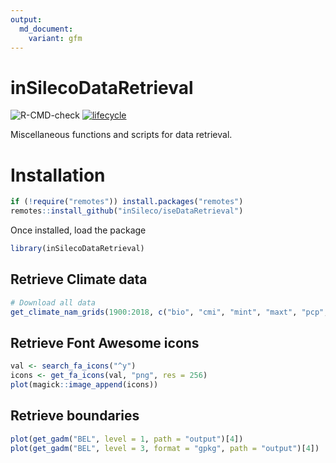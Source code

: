 ```yaml
---
output:
  md_document:
    variant: gfm
---
```


# inSilecoDataRetrieval

![R-CMD-check](https://github.com/inSileco/inSilecoDataRetrieval/workflows/R-CMD-check/badge.svg)
[![lifecycle](https://img.shields.io/badge/lifecycle-experimental-orange.svg)](https://www.tidyverse.org/lifecycle/#experimental)


Miscellaneous functions and scripts for data retrieval.

# Installation

```r
if (!require("remotes")) install.packages("remotes")
remotes::install_github("inSileco/iseDataRetrieval")
```

Once installed, load the package

```r
library(inSilecoDataRetrieval)
```

## Retrieve Climate data

```r
# Download all data
get_climate_nam_grids(1900:2018, c("bio", "cmi", "mint", "maxt", "pcp", "sg"))
```

## Retrieve Font Awesome icons

```r
val <- search_fa_icons("^y")
icons <- get_fa_icons(val, "png", res = 256)
plot(magick::image_append(icons))
```


## Retrieve boundaries

```r
plot(get_gadm("BEL", level = 1, path = "output")[4])
plot(get_gadm("BEL", level = 3, format = "gpkg", path = "output")[4])
```